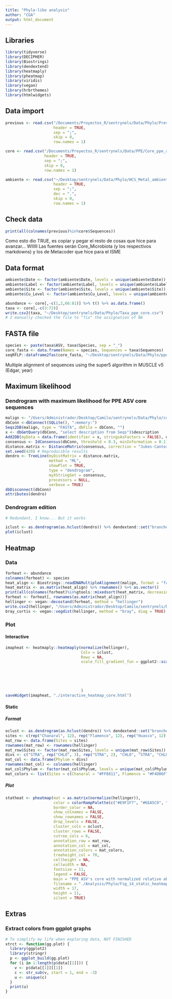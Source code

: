 ```yaml
---
title: "Phylo-like analysis"
author: "CGA"
output: html_document
---
```


## Libraries

```r
library(tidyverse)
library(DECIPHER)
library(Biostrings)
library(dendextend)
library(heatmaply)
library(pheatmap)
library(viridis)
library(vegan)
library(hrbrthemes)
library(htmlwidgets)
```

## Data import

```r
previous <- read.csv("/Documents/Proyectos_R/sentrynels/Data/Phylo/Previous_core_ppe_abundance.csv", 
                     header = TRUE, 
                     sep = ";", 
                     skip = 0,
                     row.names = 1)

core <- read.csv("/Documents/Proyectos_R/sentrynels/Data/PPE/Core_ppe_asv_abundance.csv", 
                 header = TRUE, 
                 sep = ";", 
                 skip = 0, 
                 row.names = 1)

ambiente <- read.csv("~/Desktop/sentrynels/Data/Phylo/HCS_Metal_ambienteironment_NMDS.csv", 
                     header = TRUE, 
                     sep = ";", 
                     dec = ".",
                     skip = 0, 
                     row.names = 1)
```

## Check data

```r
print(all(colnames(previous)%in%core$Sequences))
```

Como esto dio TRUE, es copiar y pegar el resto de cosas que hice para avanzar... WIIIII
Las fuentes serán Core_Microbiota (y los respectivos markdowns) y los de Metacoder que hice para el ISME

## Data format

```r
ambiente$Date <- factor(ambiente$Date, levels = unique(ambiente$Date))
ambiente$Label <- factor(ambiente$Label, levels = unique(ambiente$Label))
ambiente$Site <- factor(ambiente$Site, levels = unique(ambiente$Site))
ambiente$Cu_Level <- factor(ambiente$Cu_Level, levels = unique(ambiente$Cu_Level))

abundance <- core[,-c(1,2,66:81)] %>% t() %>% as.data.frame()
taxa <- core[,-c(3:72)]
write.csv2(taxa, "~/Desktop/sentrynels/Data/Phylo/Taxa_ppe_core.csv")
# I manually checked the file to "fix" the assignation of NA
```

## FASTA file

```r
species <- paste(taxa$ASV, taxa$Species, sep = "_")
core_fasta <- data.frame(Names = species, Sequences = taxa$Sequences)
seqRFLP::dataframe2fas(core_fasta, "~/Desktop/sentrynels/Data/Phylo/ppe_core.fasta")
```

Multiple alignment of sequences using the super5 algorithm in MUSCLE v5 (Edgar, year)

## Maximum likelihood

### Dendrogram with maximum likelihood for PPE ASV core sequences

```r
malign <- "/Users/Administrador/Desktop/Camilo/sentrynels/Data/Phylo/core_multi_aligned.fasta"
dbConn <-dbConnect(SQLite(), ":memory:")
Seqs2DB(malign, type = "FASTA", dbFile = dbConn, "")
x <- dbGetQuery(dbConn, "select description from Seqs")$description
Add2DB(myData = data.frame(identifier = x, stringsAsFactors = FALSE), dbConn)
consensus <- IdConsensus(dbConn, threshold = 0.3, minInformation = 0.1)
distance.matrix <- DistanceMatrix(consensus, correction = "Jukes-Cantor", processors = NULL, verbose = TRUE)
set.seed(420) # Reproducible results
dendro <- TreeLine(myDistMatrix = distance.matrix, 
                   method = "ML", 
                   showPlot = TRUE, 
                   type = "dendrogram", 
                   myXStringSet = consensus, 
                   processors = NULL, 
                   verbose = TRUE)
dbDisconnect(dbConn)
attributes(dendro)
```
### Dendrogram edition 

```r
# Redundant, I know... But it works

iclust <- as.dendrogram(as.hclust(dendro)) %>% dendextend::set("branches_lwd", 0.3) %>% dendextend::ladderize(right = TRUE) 
plot(iclust)
```
## Heatmap

### Data

```r
forheat <- abundance
colnames(forheat) <- species
heat_align <- Biostrings::readDNAMultipleAlignment(malign, format = "fasta")
heat_matrix <- as.matrix(heat_align) %>% rownames() %>% as.vector()
print(all(colnames(forheat)%in%gtools::mixedsort(heat_matrix, decreasing = FALSE)))
forheat <- forheat[, rownames(as.matrix(heat_align))]
hellinger <- vegan::decostand(forheat, method = "hellinger")
write.csv2(hellinger, "/Users/Administrador/Desktop/Camilo/sentrynels/Data/Phylo/Hellinger_abundance_ppe_core.csv")
bray_curtis <- vegan::vegdist(hellinger, method = "bray", diag = TRUE)
```

### Plot 

#### Interactive

```r
imapheat <- heatmaply::heatmaply(normalize(hellinger), 
                                 Colv = iclust, 
                                 Rowv = NA,
                                 scale_fill_gradient_fun = ggplot2::scale_fill_gradient2(low = "#FFFFFF", 
                                                                                         mid = "#6EA5C9", 
                                                                                         high = "#00308C", 
                                                                                         midpoint = 0.5,
                                                                                         limits = c(0,1)
                                                                                         )
                                 )
saveWidget(imapheat, "./interactive_heatmap_core.html")
```

#### Static

##### Format

```r
oclust <- as.dendrogram(as.hclust(dendro)) %>% dendextend::set("branches_lwd", 0.5) %>% dendextend::ladderize(right = FALSE) %>% as.hclust()
sites <- c(rep("Chanaral", 12), rep("Flamenco", 12), rep("Huasco", 12), rep("Pta_Choros", 5), rep("Quintero", 10), rep("Las_Cruces", 12))
mat_row <- data.frame(Sites = sites)
rownames(mat_row) <- rownames(hellinger)
mat_row$Sites <- factor(mat_row$Sites, levels = unique(mat_row$Sites))
divs <- c("STRA", rep("CHLO", 3), rep("STRA", 2), "CHLO", "STRA", "CHLO", "STRA", "HAPT", "STRA", "CHLO", "CRYP", rep("CHLO", 2), "CRYP", rep("STRA", 3), "CRYP", rep("CHLO", 3), rep("HAPT", 2), "CRYP", rep("CHLO", 8), rep("STRA", 4), "CHLO", "HAPT", "KATA", "STRA", "CHLO", "KATA", "CHLO", rep("STRA", 3), "CHLO", "CRYP", "CHLO", "CRYP", "STRA", "NUCL", "CRYP", rep("STRA", 4), "CHLO", "CRYP", rep("CHLO", 3), "STRA", "CRYP", rep("STRA", 2), "NUCL", "CHLO", "STRA", "CRYP", "STRA", rep("CHLO", 2), rep("STRA", 5), "CHLO", rep("NUCL", 2), "STRA", rep("CHLO", 3), "STRA", "CHLO", "STRA", rep("CHLO", 2), rep("STRA", 4), rep("CHLO", 2), "KATA", "CHLO", "CRYP", "STRA", "CHLO", "CRYP", "CHLO")
mat_col <- data.frame(Phylum = divs)
rownames(mat_col) <- colnames(hellinger)
mat_col$Phylum <- factor(mat_col$Phylum, levels = unique(mat_col$Phylum))
mat_colors <- list(Sites = c(Chanaral = "#FF8811", Flamenco = "#F4D06F", Huasco = "#392F5A", Pta_Choros = "#403286", Quintero = "#18E0BD", Las_Cruces = "#80EB9F"), Phylum = c(CRYP = "#6CA6CD", STRA = "#CDAE94", HAPT = "#7EFFD3", CHLO = "#90ED90", NUCL = "#2E4756", KATA = "#C577F9"))
```

##### Plot

```r
statheat <- pheatmap(mat = as.matrix(normalize(hellinger)), 
                     color = colorRampPalette(c("#E9F1F7", "#6EA5C9", "#00308C"))(10), 
                     border_color = NA, 
                     show_colnames = FALSE, 
                     show_rownames = FALSE, 
                     drop_levels = FALSE, 
                     cluster_cols = oclust, 
                     cluster_rows = FALSE, 
                     cutree_cols = 6, 
                     annotation_row = mat_row, 
                     annotation_col = mat_col, 
                     annotation_colors = mat_colors, 
                     treeheight_col = 70, 
                     cellheight = NA, 
                     cellwidth = NA, 
                     fontsize = 11, 
                     legend = FALSE, 
                     main = "PPE ASV's core with normalized relative abundance", 
                     filename = "./Analysis/Phylo/Fig_14_static_heatmap_core.png", 
                     width = 17, 
                     height = 11, 
                     silent = TRUE)
```


## Extras

### Extract colors from ggplot graphs

```r
# To simplify my life when exploring data, NOT FINISHED
xtrct <- function(gg.plot) {
  library(ggplot2)
  library(stringr)
  p <- ggplot_build(gg.plot)
  for (i in 1:length(p$data[[1]])) {
    v <- p$data[[1]][[1]]
    c <- str_sub(v, start = 1, end = -3)
    u <- unique(c)
  } 
  print(u)
}
```

